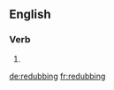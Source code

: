 ==English==

===Verb===
{{head|en}}

# {{present participle of|redub}}

[[de:redubbing]]
[[fr:redubbing]]
